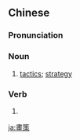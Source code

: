 {{also|画策}}
==Chinese==
{{zh-forms|s=画策}}

===Pronunciation===
{{zh-pron
|m=huàcè
|c=waak6 caak3
|cat=n,v
}}

===Noun===
{{zh-noun}}

# {{lb|zh|literary}} [[tactics]]; [[strategy]]

===Verb===
{{zh-verb}}

# {{zh-alt-form|劃策|to put forward [[idea]]s}}

[[ja:畫策]]